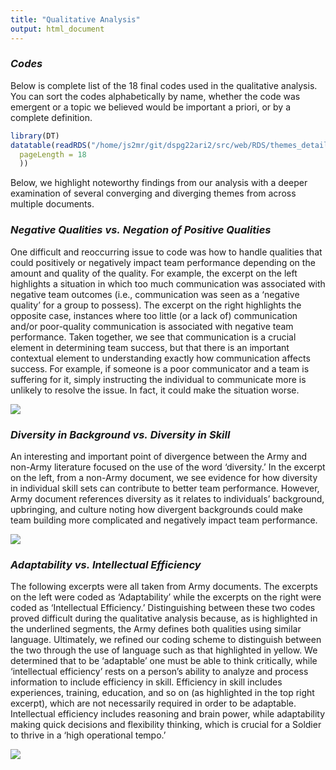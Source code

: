 ```yaml
---
title: "Qualitative Analysis"
output: html_document
---
```

### *Codes*

Below is complete list of the 18 final codes used in the qualitative analysis. You can sort the codes alphabetically by name, whether the code was emergent or a topic we believed would be important a priori, or by a complete definition.

```r
library(DT)
datatable(readRDS("/home/js2mr/git/dspg22ari2/src/web/RDS/themes_detailed.RDS"), options = list(
  pageLength = 18
  ))

```

Below, we highlight noteworthy findings from our analysis with a deeper examination of several converging and diverging themes from across multiple documents.

### *Negative Qualities vs. Negation of Positive Qualities*
One difficult and reoccurring issue to code was how to handle qualities that could positively or negatively impact team performance depending on the amount and quality of the quality. For example, the excerpt on the left highlights a situation in which too much communication was associated with negative team outcomes (i.e., communication was seen as a ‘negative quality’ for a group to possess). The excerpt on the right highlights the opposite case, instances where too little (or a lack of) communication and/or poor-quality communication is associated with negative team performance. Taken together, we see that communication is a crucial element in determining team success, but that there is an important contextual element to understanding exactly how communication affects success. For example, if someone is a poor communicator and a team is suffering for it, simply instructing the individual to communicate more is unlikely to resolve the issue. In fact, it could make the situation worse. 

![](www/negationVSnegative.png)

### *Diversity in Background vs. Diversity in Skill*
An interesting and important point of divergence between the Army and non-Army literature focused on the use of the word ‘diversity.’ In the excerpt on the left, from a non-Army document, we see evidence for how diversity in individual skill sets can contribute to better team performance. However, Army document references diversity as it relates to individuals’ background, upbringing, and culture noting how divergent backgrounds could make team building more complicated and negatively impact team performance.

![](www/diversityINteams.png)

### *Adaptability vs. Intellectual Efficiency*
The following excerpts were all taken from Army documents. The excerpts on the left were coded as 'Adaptability' while the excerpts on the right were coded as 'Intellectual Efficiency.' Distinguishing between these two codes proved difficult during the qualitative analysis because, as is highlighted in the underlined segments, the Army defines both qualities using similar language. Ultimately, we refined our coding scheme to distinguish between the two through the use of language such as that highlighted in yellow. We determined that to be ‘adaptable’ one must be able to think critically, while ‘intellectual efficiency’ rests on a person's ability to analyze and process information to include efficiency in skill. Efficiency in skill includes experiences, training, education, and so on (as highlighted in the top right excerpt), which are not necessarily required in order to be adaptable. Intellectual efficiency includes reasoning and brain power, while adaptability making quick decisions and flexibility thinking, which is crucial for a Soldier to thrive in a 'high operational tempo.’

![](www/adaptabilityVSintellect.png)
